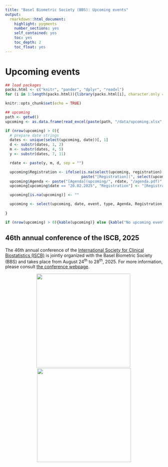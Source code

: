 ```yaml
---
title: "Basel Biometric Society (BBS): Upcoming events"
output: 
  rmarkdown::html_document:
    highlight: pygments
    number_sections: yes
    self_contained: yes
    toc: yes
    toc_depth: 2
    toc_float: yes
---
```


# Upcoming events
  
```r
## load packages
packs.html <- c("knitr", "pander", "dplyr", "readxl")
for (i in 1:length(packs.html)){library(packs.html[i], character.only = TRUE)}

knitr::opts_chunk$set(echo = TRUE)

## upcoming   
path <- getwd()
upcoming <- as.data.frame(read_excel(paste(path, "/data/upcoming.xlsx", sep = ""), col_types = NULL))

if (nrow(upcoming) > 0){
  # prepare date strings
  dates <- unique(select(upcoming, date))[, 1]
  d <- substr(dates, 1, 2)
  m <- substr(dates, 4, 5)
  y <- substr(dates, 7, 11)

  rdate <- paste(y, m, d, sep = "")

  upcoming$Registration <- ifelse(is.na(select(upcoming, registration)[, 1]), "", 
                                  paste("[Registration](", select(upcoming, registration)[, 1], ")", sep = ""))
  upcoming$Agenda <- paste("[Agenda](upcoming/", rdate, "/agenda.pdf)", sep = "")
  upcoming[upcoming$date == "20.02.2025", "Registration"] <- "[Registration for mentors](https://docs.google.com/forms/d/e/1FAIpQLSeNESs9AJKrUXmLBv_wiiHKjWJHWEJ2nq89ZiS3SPLfy4JMfw/viewform)<br><br>Registration for mentees to follow"

  upcoming[is.na(upcoming)] <- ""

  upcoming <- select(upcoming, date, event, type, Agenda, Registration, comment) %>% rename("Date" = date, "Event" = event, "Type of event" = type, 
                                                                                            "Comment" = comment)
}
```

```r
if (nrow(upcoming) > 0){kable(upcoming)} else {kable("No upcoming events announced yet. Check back later!", col.names = "")}
```

## 46th annual conference of the ISCB, 2025
The 46th annual conference of the <a href="https://iscb.international">International Society for Clinical Biostatistics (ISCB)</a> is jointly organized with the Basel Biometric Society (BBS) and takes place from August 24<sup>th</sup> to 28<sup>th</sup>, 2025. For more information, please consult [the conference webpage](https://iscb2025.info).

<center><a href="https://iscb2025.info">![](bbs_logo.gif){height=300px}</a>&nbsp;<a href="https://iscb2025.info">![](iscb2025-logo-compressed.jpg){height=300px}</a></center>
